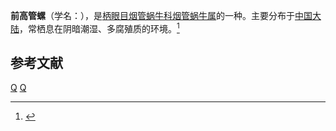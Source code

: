 {{Speciesbox 
| genus = Phaedusa
| species = praecelsa
| authority = (Gredler, 1884)
}}
'''前高管螺'''（学名：''{{lang|la|Phaedusa praecelsa}}''），是[[柄眼目|柄眼目]][[烟管蜗牛科|烟管蜗牛科]][[烟管蜗牛属|烟管蜗牛属]]的一种。主要分布于[[中国大陆|中国大陆]]，常栖息在阴暗潮湿、多腐殖质的环境。<ref>{{cite web|url=http://shell.sinica.edu.tw/chinese/shellbase_detail.php?science_no=6308|title=国际贝库：前高管螺|publisher=台湾贝类资料库|accessdate=2009-08-11|archive-date=2016-03-04|archive-url=https://web.archive.org/web/20160304104720/http://shell.sinica.edu.tw/chinese/shellbase_detail.php?science_no=6308|dead-url=no}}</ref>

== 参考文献 ==
{{reflist}}
{{taxonbar}}

[[Category:1884年描述的动物|Q]]
[[Category:管螺属|Q]]